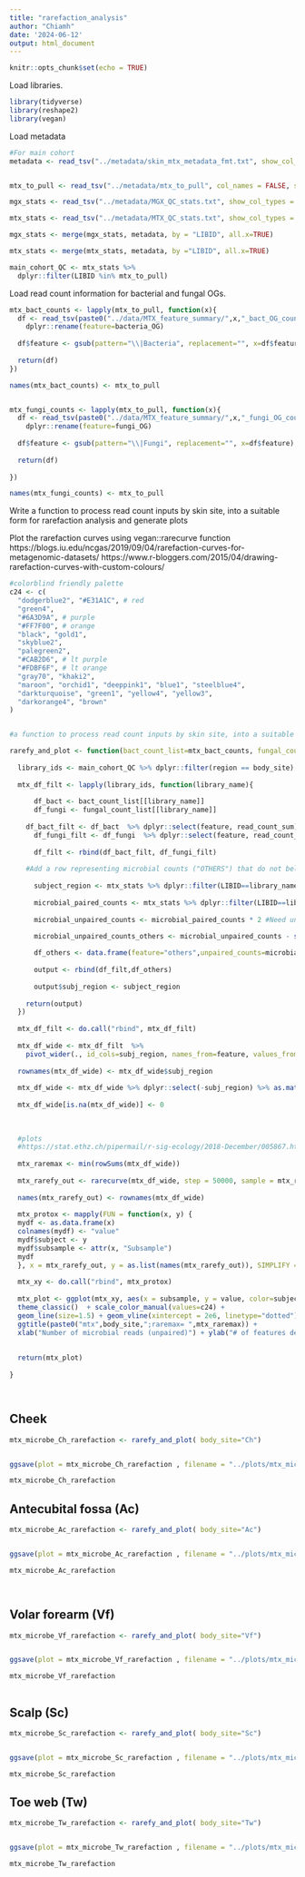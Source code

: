 ---
title: "rarefaction_analysis"
author: "Chiamh"
date: '2024-06-12'
output: html_document
---

```{r setup, include=FALSE}
knitr::opts_chunk$set(echo = TRUE)
```

Load libraries.


```{r}

library(tidyverse)
library(reshape2)
library(vegan)


```

Load metadata
```{r}

#For main cohort
metadata <- read_tsv("../metadata/skin_mtx_metadata_fmt.txt", show_col_types = FALSE) 


mtx_to_pull <- read_tsv("../metadata/mtx_to_pull", col_names = FALSE, show_col_types = FALSE) %>% pull(X1)

mgx_stats <- read_tsv("../metadata/MGX_QC_stats.txt", show_col_types = FALSE) 

mtx_stats <- read_tsv("../metadata/MTX_QC_stats.txt", show_col_types = FALSE) 

mgx_stats <- merge(mgx_stats, metadata, by = "LIBID", all.x=TRUE)

mtx_stats <- merge(mtx_stats, metadata, by ="LIBID", all.x=TRUE)

main_cohort_QC <- mtx_stats %>%
  dplyr::filter(LIBID %in% mtx_to_pull)


```


Load read count information for bacterial and fungal OGs.

```{r}

mtx_bact_counts <- lapply(mtx_to_pull, function(x){
  df <- read_tsv(paste0("../data/MTX_feature_summary/",x,"_bact_OG_counts.tsv"),show_col_types = FALSE) %>% 
    dplyr::rename(feature=bacteria_OG)
  
  df$feature <- gsub(pattern="\\|Bacteria", replacement="", x=df$feature)
  
  return(df)
})

names(mtx_bact_counts) <- mtx_to_pull


mtx_fungi_counts <- lapply(mtx_to_pull, function(x){
  df <- read_tsv(paste0("../data/MTX_feature_summary/",x,"_fungi_OG_counts.tsv"),show_col_types = FALSE) %>% 
    dplyr::rename(feature=fungi_OG)
  
  df$feature <- gsub(pattern="\\|Fungi", replacement="", x=df$feature)
  
  return(df)
  
})

names(mtx_fungi_counts) <- mtx_to_pull

```



Write a function to process read count inputs by skin site, into a suitable form for rarefaction analysis and generate plots


Plot the rarefaction curves using vegan::rarecurve function 
https://blogs.iu.edu/ncgas/2019/09/04/rarefaction-curves-for-metagenomic-datasets/
https://www.r-bloggers.com/2015/04/drawing-rarefaction-curves-with-custom-colours/

```{r}


#colorblind friendly palette
c24 <- c(
  "dodgerblue2", "#E31A1C", # red
  "green4",
  "#6A3D9A", # purple
  "#FF7F00", # orange
  "black", "gold1",
  "skyblue2",
  "palegreen2",
  "#CAB2D6", # lt purple
  "#FDBF6F", # lt orange
  "gray70", "khaki2",
  "maroon", "orchid1", "deeppink1", "blue1", "steelblue4",
  "darkturquoise", "green1", "yellow4", "yellow3",
  "darkorange4", "brown"
)


#a function to process read count inputs by skin site, into a suitable form for rarefaction analysis and generate plots

rarefy_and_plot <- function(bact_count_list=mtx_bact_counts, fungal_count_list=mtx_fungi_counts, body_site){
  
  library_ids <- main_cohort_QC %>% dplyr::filter(region == body_site) %>% pull(LIBID)
  
  mtx_df_filt <- lapply(library_ids, function(library_name){
    
	  df_bact <- bact_count_list[[library_name]]
	  df_fungi <- fungal_count_list[[library_name]]
	
    df_bact_filt <- df_bact  %>% dplyr::select(feature, read_count_sum) %>% dplyr::rename(unpaired_counts = read_count_sum)
	  df_fungi_filt <- df_fungi  %>% dplyr::select(feature, read_count_sum) %>% dplyr::rename(unpaired_counts = read_count_sum)
	  
	  df_filt <- rbind(df_bact_filt, df_fungi_filt)
    
	#Add a row representing microbial counts ("OTHERS") that do not belong to OGs e.g. bacterial + fungal OGs
	
	  subject_region <- mtx_stats %>% dplyr::filter(LIBID==library_name) %>% pull(subj_region)
	  
	  microbial_paired_counts <- mtx_stats %>% dplyr::filter(LIBID==library_name) %>% pull(MICROBE_COUNT)
	
	  microbial_unpaired_counts <- microbial_paired_counts * 2 #Need unpaired because pangene mapping was done in unpaired mode
	
	  microbial_unpaired_counts_others <- microbial_unpaired_counts - sum(df_filt$unpaired_counts)

	  df_others <- data.frame(feature="others",unpaired_counts=microbial_unpaired_counts_others)
	
	  output <- rbind(df_filt,df_others)
	
	  output$subj_region <- subject_region
	
    return(output)
  })
  
  mtx_df_filt <- do.call("rbind", mtx_df_filt)
  
  mtx_df_wide <- mtx_df_filt  %>% 
    pivot_wider(., id_cols=subj_region, names_from=feature, values_from=unpaired_counts) %>% as.data.frame()
  
  rownames(mtx_df_wide) <- mtx_df_wide$subj_region
  
  mtx_df_wide <- mtx_df_wide %>% dplyr::select(-subj_region) %>% as.matrix()
  
  mtx_df_wide[is.na(mtx_df_wide)] <- 0
  
 
  
  #plots 
  #https://stat.ethz.ch/pipermail/r-sig-ecology/2018-December/005867.html
  
  mtx_raremax <- min(rowSums(mtx_df_wide))
 
  mtx_rarefy_out <- rarecurve(mtx_df_wide, step = 50000, sample = mtx_raremax, col = "black", cex = 0.6)
  
  names(mtx_rarefy_out) <- rownames(mtx_df_wide)
  
  mtx_protox <- mapply(FUN = function(x, y) {
  mydf <- as.data.frame(x)
  colnames(mydf) <- "value"
  mydf$subject <- y
  mydf$subsample <- attr(x, "Subsample")
  mydf
  }, x = mtx_rarefy_out, y = as.list(names(mtx_rarefy_out)), SIMPLIFY = FALSE)
  
  mtx_xy <- do.call("rbind", mtx_protox)
  
  mtx_plot <- ggplot(mtx_xy, aes(x = subsample, y = value, color=subject)) +
  theme_classic()  + scale_color_manual(values=c24) + 
  geom_line(size=1.5) + geom_vline(xintercept = 2e6, linetype="dotted") + #2e6 unpaired reads corresponds to 1M read pairs (microbial)
  ggtitle(paste0("mtx",body_site,";raremax= ",mtx_raremax)) +
  xlab("Number of microbial reads (unpaired)") + ylab("# of features detected")
  
  
  return(mtx_plot)
  
}




```


## Cheek

```{r}


mtx_microbe_Ch_rarefaction <- rarefy_and_plot( body_site="Ch")


ggsave(plot = mtx_microbe_Ch_rarefaction , filename = "../plots/mtx_microbe_Ch_rarefaction.pdf", width = 14, height = 7)

mtx_microbe_Ch_rarefaction

```

## Antecubital fossa (Ac)

```{r}

mtx_microbe_Ac_rarefaction <- rarefy_and_plot( body_site="Ac")


ggsave(plot = mtx_microbe_Ac_rarefaction , filename = "../plots/mtx_microbe_Ac_rarefaction.pdf", width = 14, height = 7)

mtx_microbe_Ac_rarefaction




```

## Volar forearm (Vf)

```{r}

mtx_microbe_Vf_rarefaction <- rarefy_and_plot( body_site="Vf")


ggsave(plot = mtx_microbe_Vf_rarefaction , filename = "../plots/mtx_microbe_Vf_rarefaction.pdf", width = 14, height = 7)

mtx_microbe_Vf_rarefaction



```
## Scalp (Sc)

```{r}

mtx_microbe_Sc_rarefaction <- rarefy_and_plot( body_site="Sc")


ggsave(plot = mtx_microbe_Sc_rarefaction , filename = "../plots/mtx_microbe_Sc_rarefaction.pdf", width = 14, height = 7)

mtx_microbe_Sc_rarefaction


```


## Toe web (Tw)

```{r}

mtx_microbe_Tw_rarefaction <- rarefy_and_plot( body_site="Tw")


ggsave(plot = mtx_microbe_Tw_rarefaction , filename = "../plots/mtx_microbe_Tw_rarefaction.pdf", width = 14, height = 7)

mtx_microbe_Tw_rarefaction


```


